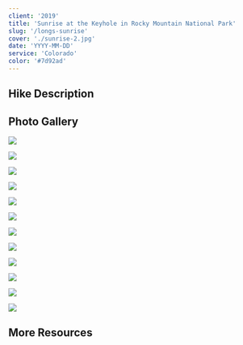 ```yaml
---
client: '2019'
title: 'Sunrise at the Keyhole in Rocky Mountain National Park'
slug: '/longs-sunrise'
cover: './sunrise-2.jpg'
date: 'YYYY-MM-DD'
service: 'Colorado'
color: '#7d92ad'
---
```


## Hike Description

## Photo Gallery

![](./kyle.jpg)

![](./sunrise-3.jpg)

![](./keyhole.jpg)

![](./sunrise-1.jpg)

![](./kyle-2.jpg)

![](./keyhole-vertical.jpg)

![](./kyle-3.jpg)

![](./kylie.jpg)

![](./descent.jpg)

![](./kylie.jpg)

![](./sky-squirrel.jpg)

![](./looking-back.jpg)

## More Resources
